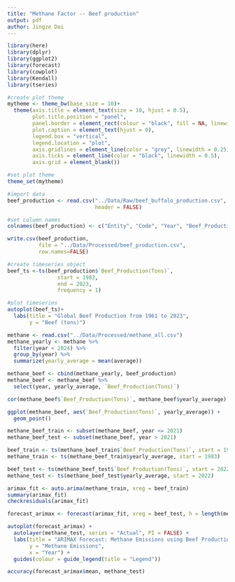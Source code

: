```yaml
---
title: "Methane Factor -- Beef production"
output: pdf
author: Jingze Dai
---
```



```r
library(here)
library(dplyr)
library(ggplot2)
library(forecast)
library(cowplot)
library(Kendall)
library(tseries)
```

```r
#create plot theme
mytheme <- theme_bw(base_size = 10)+
  theme(axis.title = element_text(size = 10, hjust = 0.5),
        plot.title.position = "panel",
        panel.border = element_rect(colour = "black", fill = NA, linewidth = 0.25),
        plot.caption = element_text(hjust = 0),
        legend.box = "vertical",
        legend.location = "plot",
        axis.gridlines = element_line(color = "grey", linewidth = 0.25),
        axis.ticks = element_line(color = "black", linewidth = 0.5),
        axis.grid = element_blank())

#set plot theme
theme_set(mytheme)
```

```r
#import data
beef_production <- read.csv("../Data/Raw/beef_buffalo_production.csv", skip = 23,
                            header = FALSE)

#set column names
colnames(beef_production) <- c("Entity", "Code", "Year", "Beef_Production(Tons)")

write.csv(beef_production, 
          file = "../Data/Processed/beef_production.csv",
          row.names=FALSE)
```


```r
#create timeseries object
beef_ts <-ts(beef_production$`Beef_Production(Tons)`, 
                start = 1983, 
                end = 2023, 
                frequency = 1)

#plot timeseries
autoplot(beef_ts)+
  labs(title = "Global Beef Production from 1961 to 2023",
       y = "Beef (tons)")
```

```r
methane <- read.csv("../Data/Processed/methane_all.csv")
methane_yearly <- methane %>% 
  filter(year < 2024) %>% 
  group_by(year) %>% 
  summarize(yearly_average = mean(average))
```

```r
methane_beef <- cbind(methane_yearly, beef_production) 
methane_beef <- methane_beef %>%
  select(year, yearly_average, `Beef_Production(Tons)`)

```

```r
cor(methane_beef$`Beef_Production(Tons)`, methane_beef$yearly_average)

ggplot(methane_beef, aes(`Beef_Production(Tons)`, yearly_average)) + 
  geom_point()
```
```r
methane_beef_train <- subset(methane_beef, year <= 2021)
methane_beef_test <- subset(methane_beef, year > 2021)

beef_train <- ts(methane_beef_train$`Beef_Production(Tons)`, start = 1983)
methane_train <- ts(methane_beef_train$yearly_average, start = 1983)

beef_test <- ts(methane_beef_test$`Beef_Production(Tons)`, start = 2022)
methane_test <- ts(methane_beef_test$yearly_average, start = 2022)
```


```r
arimax_fit <- auto.arima(methane_train, xreg = beef_train)
summary(arimax_fit)
checkresiduals(arimax_fit)
```

```r
forecast_arimax <- forecast(arimax_fit, xreg = beef_test, h = length(methane_test))

autoplot(forecast_arimax) +
  autolayer(methane_test, series = "Actual", PI = FALSE) +
  labs(title = "ARIMAX Forecast: Methane Emissions using Beef Production",
       y = "Methane Emissions",
       x = "Year") +
  guides(colour = guide_legend(title = "Legend"))

```

```r
accuracy(forecast_arimax$mean, methane_test)
```

